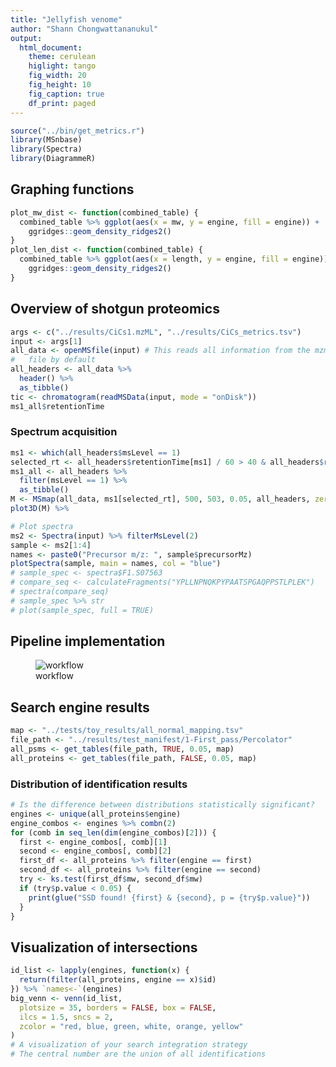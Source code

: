 ```yaml
---
title: "Jellyfish venome"
author: "Shann Chongwattananukul"
output:
  html_document:
    theme: cerulean
    higlight: tango
    fig_width: 20
    fig_height: 10
    fig_caption: true
    df_print: paged
---
```


```r
source("../bin/get_metrics.r")
library(MSnbase)
library(Spectra)
library(DiagrammeR)
```

## Graphing functions
```r
plot_mw_dist <- function(combined_table) {
  combined_table %>% ggplot(aes(x = mw, y = engine, fill = engine)) +
    ggridges::geom_density_ridges2()
}
plot_len_dist <- function(combined_table) {
  combined_table %>% ggplot(aes(x = length, y = engine, fill = engine)) +
    ggridges::geom_density_ridges2()
}
```

## Overview of shotgun proteomics
```r
args <- c("../results/CiCs1.mzML", "../results/CiCs_metrics.tsv")
input <- args[1]
all_data <- openMSfile(input) # This reads all information from the mzml
#   file by default
all_headers <- all_data %>%
  header() %>%
  as_tibble()
tic <- chromatogram(readMSData(input, mode = "onDisk"))
ms1_all$retentionTime
```

### Spectrum acquisition
```r
ms1 <- which(all_headers$msLevel == 1)
selected_rt <- all_headers$retentionTime[ms1] / 60 > 40 & all_headers$retentionTime[ms1] / 60 < 45
ms1_all <- all_headers %>%
  filter(msLevel == 1) %>%
  as_tibble()
M <- MSmap(all_data, ms1[selected_rt], 500, 503, 0.05, all_headers, zeroIsNA = TRUE)
plot3D(M) %>%
```

```r
# Plot spectra
ms2 <- Spectra(input) %>% filterMsLevel(2)
sample <- ms2[1:4]
names <- paste0("Precursor m/z: ", sample$precursorMz)
plotSpectra(sample, main = names, col = "blue")
# sample_spec <- spectra$F1.S07563
# compare_seq <- calculateFragments("YPLLNPNQKPYPAATSPGAQPPSTLPLEK")
# spectra(compare_seq)
# sample_spec %>% str
# plot(sample_spec, full = TRUE)
```

## Pipeline implementation
![workflow](flow.svg)

## Search engine results
```r
map <- "../tests/toy_results/all_normal_mapping.tsv"
file_path <- "../results/test_manifest/1-First_pass/Percolator"
all_psms <- get_tables(file_path, TRUE, 0.05, map)
all_proteins <- get_tables(file_path, FALSE, 0.05, map)
```

### Distribution of identification results
```r
# Is the difference between distributions statistically significant?
engines <- unique(all_proteins$engine)
engine_combos <- engines %>% combn(2)
for (comb in seq_len(dim(engine_combos)[2])) {
  first <- engine_combos[, comb][1]
  second <- engine_combos[, comb][2]
  first_df <- all_proteins %>% filter(engine == first)
  second_df <- all_proteins %>% filter(engine == second)
  try <- ks.test(first_df$mw, second_df$mw)
  if (try$p.value < 0.05) {
    print(glue("SSD found! {first} & {second}, p = {try$p.value}"))
  }
}
```

## Visualization of intersections
```r
id_list <- lapply(engines, function(x) {
  return(filter(all_proteins, engine == x)$id)
}) %>% `names<-`(engines)
big_venn <- venn(id_list,
  plotsize = 35, borders = FALSE, box = FALSE,
  ilcs = 1.5, sncs = 2,
  zcolor = "red, blue, green, white, orange, yellow"
)
# A visualization of your search integration strategy
# The central number are the union of all identifications
```
